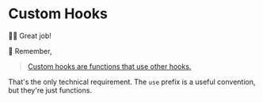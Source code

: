 # Custom Hooks

👨‍💼 Great job!

🦉 Remember,

> [Custom hooks are functions that use other hooks.](https://twitter.com/kentcdodds/status/1763633880349987151)

That's the only technical requirement. The `use` prefix is a useful convention,
but they're just functions.
